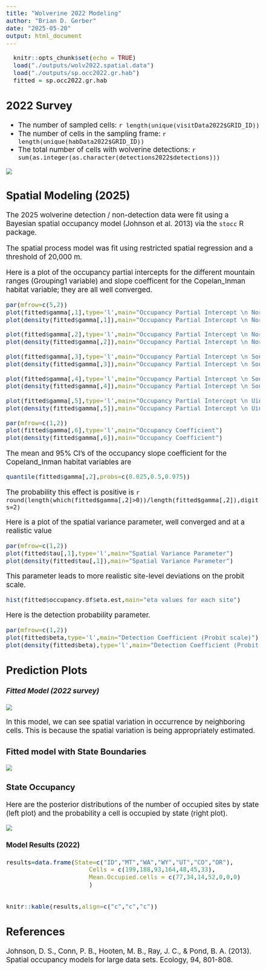 ```yaml
---
title: "Wolverine 2022 Modeling"
author: "Brian D. Gerber"
date: "2025-05-20"
output: html_document
---
```


<style type="text/css">
.main-container {
  max-width: 1800px;
  margin-left: auto;
  margin-right: auto;
}
</style>

<style type="text/css">
  body{
  font-size: 14pt;
}
</style>



```r
  knitr::opts_chunk$set(echo = TRUE)
  load("./outputs/wolv2022.spatial.data")
  load("./outputs/sp.occ2022.gr.hab")
  fitted = sp.occ2022.gr.hab
```

## **2022 Survey**

- The number of sampled cells: `r length(unique(visitData2022$GRID_ID))`
- The number of cells in the sampling frame: `r length(unique(habData2022$GRID_ID))`
- The total number of cells with wolverine detections: `r sum(as.integer(as.character(detections2022$detections)))`

![](./plots/plot.locs.2022.states.png)

## **Spatial Modeling (2025)**

The 2025 wolverine detection / non-detection data were fit using a Bayesian spatial occupancy model (Johnson et al. 2013) via the `stocc` R package.

The spatial process model was fit using restricted spatial regression and a threshold of 20,000 m.


Here is a plot of the occupancy partial intercepts for the different mountain ranges (Grouping1 variable) and slope coefficent for the Copelan_Inman habitat variable; they are all well converged. 

```r
par(mfrow=c(5,2))
plot(fitted$gamma[,1],type='l',main="Occupancy Partial Intercept \n North Cascades")
plot(density(fitted$gamma[,1]),main="Occupancy Partial Intercept \n North Cascades")

plot(fitted$gamma[,2],type='l',main="Occupancy Partial Intercept \n Northern Rockies")
plot(density(fitted$gamma[,2]),main="Occupancy Partial Intercept \n Northern Rockies")

plot(fitted$gamma[,3],type='l',main="Occupancy Partial Intercept \n South Cascades")
plot(density(fitted$gamma[,3]),main="Occupancy Partial Intercept \n South Cascades")

plot(fitted$gamma[,4],type='l',main="Occupancy Partial Intercept \n Southern Rockies")
plot(density(fitted$gamma[,4]),main="Occupancy Partial Intercept \n Southern Rockies")

plot(fitted$gamma[,5],type='l',main="Occupancy Partial Intercept \n Uintas")
plot(density(fitted$gamma[,5]),main="Occupancy Partial Intercept \n Uintas")

```


```r
par(mfrow=c(1,2))
plot(fitted$gamma[,6],type='l',main="Occupancy Coefficient")
plot(density(fitted$gamma[,6]),main="Occupancy Coefficient")
```

The mean and 95% CI's of the occupancy slope coefficient for the Copeland_Inman habitat variables are

```r
quantile(fitted$gamma[,2],probs=c(0.025,0.5,0.975))
```

The probability this effect is positive is `r round(length(which(fitted$gamma[,2]>0))/length(fitted$gamma[,2]),digits=2)`


Here is a plot of the spatial variance parameter, well converged and at a realistic value

```r
par(mfrow=c(1,2))
plot(fitted$tau[,1],type='l',main="Spatial Variance Parameter")
plot(density(fitted$tau[,1]),main="Spatial Variance Parameter")
```

This parameter leads to more realistic site-level deviations on the probit scale.

```r
hist(fitted$occupancy.df$eta.est,main="eta values for each site")
```

Here is the detection probability parameter.

```r
par(mfrow=c(1,2))
plot(fitted$beta,type='l',main="Detection Coefficient (Probit scale)")
plot(density(fitted$beta),type='l',main="Detection Coefficient (Probit scale)")
```


## **Prediction Plots**

#### *Fitted Model (2022 survey)*

![](./plots/plot.wolverine.2022.png)

In this model, we can see spatial variation in occurrence by neighboring cells. This is because the spatial variation is being appropriately estimated. 

### Fitted model with State Boundaries

![](./plots/plot.wolverine.2022.state.det.png)

### State Occupancy

Here are the posterior distributions of the number of occupied sites by state (left plot) and the probability a cell is occupied by state (right plot).

![](./plots/plot.wolverine.2022.occupied.states.png)


#### **Model Results (2022)**

```r
results=data.frame(State=c("ID","MT","WA","WY","UT","CO","OR"),
                       Cells = c(199,188,93,164,48,45,33),
                       Mean.Occupied.cells = c(77,34,14,52,0,0,0)
                       )


knitr::kable(results,align=c("c","c","c"))
```




## References

Johnson, D. S., Conn, P. B., Hooten, M. B., Ray, J. C., \& Pond, B. A. (2013). Spatial occupancy models for large data sets. Ecology, 94, 801-808.
